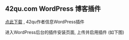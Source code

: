 == 42qu.com WordPress 博客插件 ==

[[file/wordpress.zip|点此下载]] , 42qu作者信息WordPress插件

进入WordPress后台的插件安装页面, 上传并启用插件 (如下图)

{{img/help/wordpress/1.gif}}
{{img/help/wordpress/2.gif}}


